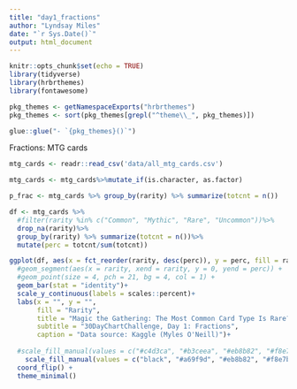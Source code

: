 ```yaml
---
title: "day1_fractions"
author: "Lyndsay Miles"
date: "`r Sys.Date()`"
output: html_document
---
```


```r
knitr::opts_chunk$set(echo = TRUE)
library(tidyverse)
library(hrbrthemes)
library(fontawesome)

pkg_themes <- getNamespaceExports("hrbrthemes")
pkg_themes <- sort(pkg_themes[grepl("^theme\\_", pkg_themes)])

glue::glue("- `{pkg_themes}()`")
```
Fractions: MTG cards
```r
mtg_cards <- readr::read_csv('data/all_mtg_cards.csv')

mtg_cards <- mtg_cards%>%mutate_if(is.character, as.factor)
```

```r
p_frac <- mtg_cards %>% group_by(rarity) %>% summarize(totcnt = n()) 
```

```r
df <- mtg_cards %>% 
  #filter(rarity %in% c("Common", "Mythic", "Rare", "Uncommon"))%>%
  drop_na(rarity)%>%
  group_by(rarity) %>% summarize(totcnt = n())%>% 
  mutate(perc = totcnt/sum(totcnt))
```

```r
ggplot(df, aes(x = fct_reorder(rarity, desc(perc)), y = perc, fill = rarity)) +
  #geom_segment(aes(x = rarity, xend = rarity, y = 0, yend = perc)) +
  #geom_point(size = 4, pch = 21, bg = 4, col = 1) +
  geom_bar(stat = "identity")+
  scale_y_continuous(labels = scales::percent)+
  labs(x = "", y = "",
       fill = "Rarity",
       title = "Magic the Gathering: The Most Common Card Type Is Rare?",
       subtitle = "30DayChartChallenge, Day 1: Fractions",
       caption = "Data source: Kaggle (Myles O'Neill)")+
  
  #scale_fill_manual(values = c("#c4d3ca", "#b3ceea", "#eb8b82", "#f8e7b9", "#a69f9d", "black")) +
    scale_fill_manual(values = c("black", "#a69f9d", "#eb8b82", "#f8e7b9", "#b3ceea", "#c4d3ca")) +
  coord_flip() +
  theme_minimal()

```

